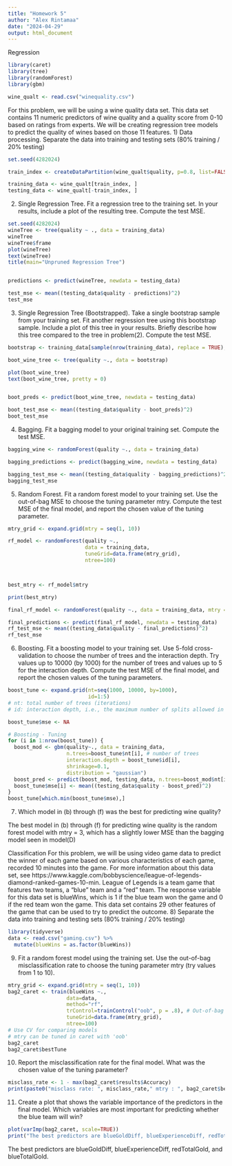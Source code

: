 ```yaml
---
title: "Homework 5"
author: "Alex Rintamaa"
date: "2024-04-29"
output: html_document
---
```



Regression

```r
library(caret)
library(tree)
library(randomForest)
library(gbm)

wine_qualt <- read.csv("winequality.csv")
```


For this problem, we will be using a wine quality data set. This data set contains 11 numeric predictors
of wine quality and a quality score from 0-10 based on ratings from experts. We will be creating
regression tree models to predict the quality of wines based on those 11 features.
1) Data processing. Separate the data into training and testing sets (80% training / 20% testing)

```r
set.seed(4282024)

train_index <- createDataPartition(wine_qualt$quality, p=0.8, list=FALSE)

training_data <- wine_qualt[train_index, ]
testing_data <- wine_qualt[-train_index, ]

```


2) Single Regression Tree. Fit a regression tree to the training set. In your results, include a plot of the resulting tree. Compute the test MSE.

```r
set.seed(4282024)
wineTree <- tree(quality ~ ., data = training_data)
wineTree
wineTree$frame
plot(wineTree)
text(wineTree)
title(main="Unpruned Regression Tree")


predictions <- predict(wineTree, newdata = testing_data)

test_mse <- mean((testing_data$quality - predictions)^2)
test_mse
```


3) Single Regression Tree (Bootstrapped). Take a single bootstrap sample from your training set.
Fit another regression tree using this bootstrap sample. Include a plot of this tree in your results.
Briefly describe how this tree compared to the tree in problem(2). Compute the test MSE.

```r
bootstrap <- training_data[sample(nrow(training_data), replace = TRUE), ]

boot_wine_tree <- tree(quality ~., data = bootstrap)

plot(boot_wine_tree)
text(boot_wine_tree, pretty = 0)


boot_preds <- predict(boot_wine_tree, newdata = testing_data)

boot_test_mse <- mean((testing_data$quality - boot_preds)^2)
boot_test_mse
```

4) Bagging. Fit a bagging model to your original training set. Compute the test MSE.

```r
bagging_wine <- randomForest(quality ~., data = training_data)

bagging_predictions <- predict(bagging_wine, newdata = testing_data)

bagging_test_mse <- mean((testing_data$quality - bagging_predictions)^2)
bagging_test_mse
```

5) Random Forest. Fit a random forest model to your training set. Use the out-of-bag MSE to
choose the tuning parameter mtry. Compute the test MSE of the final model, and report the
chosen value of the tuning parameter.

```r
mtry_grid <- expand.grid(mtry = seq(1, 10))

rf_model <- randomForest(quality ~., 
                         data = training_data,
                         tuneGrid=data.frame(mtry_grid),
                         ntree=100)



best_mtry <- rf_model$mtry

print(best_mtry)

final_rf_model <- randomForest(quality ~., data = training_data, mtry = best_mtry)

final_predictions <- predict(final_rf_model, newdata = testing_data)
rf_test_mse <- mean((testing_data$quality - final_predictions)^2)
rf_test_mse
```

6) Boosting. Fit a boosting model to your training set. Use 5-fold cross-validation to choose the
number of trees and the interaction depth. Try values up to 10000 (by 1000) for the number of
trees and values up to 5 for the interaction depth. Compute the test MSE of the final model, and
report the chosen values of the tuning parameters.

```r
boost_tune <- expand.grid(nt=seq(1000, 10000, by=1000), 
                          id=1:5)
# nt: total number of trees (iterations)
# id: interaction depth, i.e., the maximum number of splits allowed in each tree.

boost_tune$mse <- NA

# Boosting - Tuning
for (i in 1:nrow(boost_tune)) {
  boost_mod <- gbm(quality~., data = training_data,
                   n.trees=boost_tune$nt[i], # number of trees
                   interaction.depth = boost_tune$id[i], 
                   shrinkage=0.1, 
                   distribution = "gaussian") 
  boost_pred <- predict(boost_mod, testing_data, n.trees=boost_mod$nt[i]) 
  boost_tune$mse[i] <- mean((testing_data$quality - boost_pred)^2)
}
boost_tune[which.min(boost_tune$mse),]
```


7) Which model in (b) through (f) was the best for predicting wine quality?

The best model in (b) through (f) for predicting wine quality is the random forest model with mtry = 3, which has a slightly lower MSE than the bagging model seen in model(D)


Classification
For this problem, we will be using video game data to predict the winner of each game based on various
characteristics of each game, recorded 10 minutes into the game. For more information about this data
set, see https://www.kaggle.com/bobbyscience/league-of-legends-diamond-ranked-games-10-min.
League of Legends is a team game that features two teams, a “blue” team and a “red” team. The
response variable for this data set is blueWins, which is 1 if the blue team won the game and 0 if the red
team won the game. This data set contains 29 other features of the game that can be used to try to
predict the outcome.
8) Separate the data into training and testing sets (80% training / 20% testing)

```r
library(tidyverse)
data <- read.csv("gaming.csv") %>%
  mutate(blueWins = as.factor(blueWins))

```


9) Fit a random forest model using the training set. Use the out-of-bag misclassification rate to
choose the tuning parameter mtry (try values from 1 to 10).

```r
mtry_grid <- expand.grid(mtry = seq(1, 10))
bag2_caret <- train(blueWins ~.,
                   data=data,
                   method="rf",
                   trControl=trainControl("oob", p = .8), # Out-of-bag MSE, set train to 80%
                   tuneGrid=data.frame(mtry_grid),
                   ntree=100) 
# Use CV for comparing models
# mtry can be tuned in caret with 'oob'
bag2_caret
bag2_caret$bestTune
```

10) Report the misclassification rate for the final model. What was the chosen value of the tuning
parameter?

```r
misclass_rate <- 1 - max(bag2_caret$results$Accuracy)
print(paste0("misclass rate: ", misclass_rate," mtry : ", bag2_caret$bestTune))

```

11) Create a plot that shows the variable importance of the predictors in the final model. Which
variables are most important for predicting whether the blue team will win?

```r
plot(varImp(bag2_caret, scale=TRUE))
print("The best predictors are blueGoldDiff, blueExperienceDiff, redTotalGold, and blueTotalGold in decreasing order of importance.")
```


The best predictors are blueGoldDiff, blueExperienceDiff, redTotalGold, and blueTotalGold.





